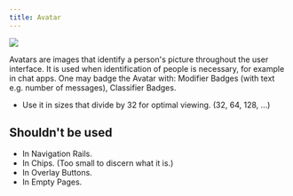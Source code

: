 ```yaml
---
title: Avatar
---
```


![](/images/helium/hig/avatar.png)

Avatars are images that identify a person's picture throughout the user interface. It is used when identification of people is necessary, for example in chat apps.
One may badge the Avatar with: Modifier Badges (with text e.g. number of messages), Classifier Badges.

- Use it in sizes that divide by 32 for optimal viewing. (32, 64, 128, …)

## Shouldn't be used

- In Navigation Rails.
- In Chips. (Too small to discern what it is.)
- In Overlay Buttons.
- In Empty Pages.
